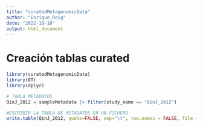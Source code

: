 ```yaml
---
title: "curatedMetagenomicData"
author: "Enrique_Roig"
date: "2022-10-18"
output: html_document
---
```


# Creación tablas curated
```r
library(curatedMetagenomicData)
library(DT)
library(dplyr)

# TABLA METADATOS
QinJ_2012 = sampleMetadata |> filter(study_name == "QinJ_2012")

#ESCRIBIR LA TABLA DE METADATOS EN UN FICHERO
write.table(QinJ_2012, quote=FALSE, sep="\t", row.names = FALSE, file = "QinJ_2012_R.tsv")
```